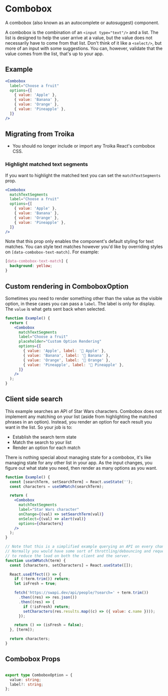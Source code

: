 
# Combobox

A combobox (also known as an autocomplete or autosuggest) component.

A combobox is the combination of an `<input type="text"/>` and a list. The list
is designed to help the user arrive at a value, but the value does not
necessarily have to come from that list. Don't think of it like a `<select/>`,
but more of an input with some suggestions. You can, however, validate that the
value comes from the list, that's up to your app.

## Example

```jsx example
<Combobox
  label="Choose a fruit"
  options={[
    { value: 'Apple' },
    { value: 'Banana' },
    { value: 'Orange' },
    { value: 'Pineapple' },
  ]}
/>
```

## Migrating from Troika

- You should no longer include or import any Troika React's combobox CSS.

### Highlight matched text segments

If you want to highlight the matched text you can set the `matchTextSegments`
prop.

```jsx example
<Combobox
  matchTextSegments
  label="Choose a fruit"
  options={[
    { value: 'Apple' },
    { value: 'Banana' },
    { value: 'Orange' },
    { value: 'Pineapple' },
  ]}
/>
```

Note that this prop only enables the component's default styling for text
matches. You can style text matches however you'd like by overriding styles on
`[data-combobox-text-match]`. For example:

```css example
[data-combobox-text-match] {
  background: yellow;
}
```

## Custom rendering in ComboboxOption

Sometimes you need to render something other than the value as the visible
option, in these cases you can pass a `label`. The label is only for display.
The `value` is what gets sent back when selected.

```jsx example
function Example() {
  return (
    <Combobox
      matchTextSegments
      label="Choose a fruit"
      placeholder="Custom Option Rendering"
      options={[
        { value: 'Apple', label: '🍎 Apple' },
        { value: 'Banana', label: '🍌 Banana' },
        { value: 'Orange', label: '🍊 Orange' },
        { value: 'Pineapple', label: '🍍 Pineapple' },
      ]}
    />
  );
}
```

## Client side search

This example searches an API of Star Wars characters. Combobox does not
implement any matching on your list (aside from highlighting the matched phrases
in an option). Instead, you render an option for each result you want in the
list. So your job is to:

- Establish the search term state
- Match the search to your list
- Render an option for each match

There is nothing special about managing state for a combobox, it's like managing
state for any other list in your app. As the input changes, you figure out what
state you need, then render as many options as you want.

```jsx example
function Example() {
  const [searchTerm, setSearchTerm] = React.useState('');
  const characters = useSWMatch(searchTerm);

  return (
    <Combobox
      matchTextSegments
      label="Star Wars character"
      onChange={(val) => setSearchTerm(val)}
      onSelect={(val) => alert(val)}
      options={characters}
    />
  );
}

// Note that this is a simplified example querying an API on every change to the input field
// Normally you would have some sort of throttling/debouncing and request cancellation
// to reduce the load on both the client and the server.
function useSWMatch(term) {
  const [characters, setCharacters] = React.useState([]);

  React.useEffect(() => {
    if (!term.trim()) return;
    let isFresh = true;

    fetch('https://swapi.dev/api/people/?search=' + term.trim())
      .then((res) => res.json())
      .then((res) => {
        if (!isFresh) return;
        setCharacters(res.results.map((c) => ({ value: c.name })));
      });

    return () => (isFresh = false);
  }, [term]);

  return characters;
}
```

## Combobox Props

```props packages/combobox/src/component.tsx

```

```ts
export type ComboboxOption = {
  value: string;
  label?: string;
};
```
